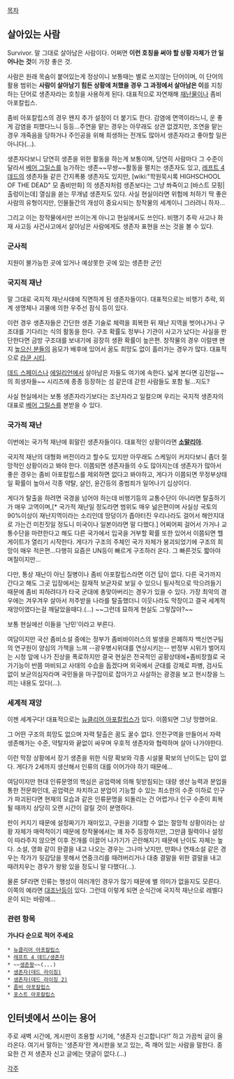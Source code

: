 [[목차]]
== 살아있는 사람 ==
Survivor. 말 그대로 살아남은 사람이다. 어쩌면 '''이런 호칭을 써야 할 상황 자체가 안 일어나는 것'''이 가장 좋은 것.

사람은 원래 목숨이 붙어있는게 정상이니 보통때는 별로 쓰지않는 단어이며, 이 단어의 활용 범위는 '''사람이 살아남기 힘든 상황에 처했을 경우 그 과정에서 살아남은 이'''를 지칭하는 단어로 생존자라는 호칭을 사용하게 된다. 대표적으로 자연재해 [[재난물]]이나 좀비 아포칼립스.

좀비 아포칼립스의 경우 왠지 추가 설정이 더 붙기도 한다. 감염에 면역이라느니, 운 좋게 감염을 피했다느니 등등...주연을 맡는 경우는 아무래도 상관 없겠지만, 조연을 맡는경우 개죽음을 당하거나 주인공을 위해 희생하는 전개도 많아서 생존자라고 좋아할 일은 아니다(...).

생존자다보니 당연히 생존을 위한 활동을 하는게 보통이며, 당연히 사람마다 그 수준이 달라서 [[베어 그릴스]]를 능가하는 생존~~무쌍~~활동을 펼치는 생존자도 있고, [[레프트 4 데드]]의 생존자들 같은 간지폭풍 생존자도 있지만, [wiki:"학원묵시록 HIGHSCHOOL OF THE DEAD" 모 좀비만화] 의 생존자처럼 생존보다는 그냥 쏴죽이고 [바스트 모핑|출렁이는데] 열심을 쏟는 무개념 생존자도 있다. 사실 현실이라면 위험에 처하기 딱 좋은 사람의 유형이지만, 인물들간의 개성이 중요시되는 창작물의 세계이니 그러려니 하자...

그리고 이는 창작물에서만 쓰이는게 아니고 현실에서도 쓰인다. 비행기 추락 사고나 화재 사고등 사건사고에서 살아남은 사람에게도 생존자 표현을 쓰는 것을 볼 수 있다.

=== 군사적 ===
지원이 불가능한 곳에 있거나 예상못한 곳에 있는 생존한 군인

=== 국지적 재난 ===
말 그대로 국지적 재난사태에 직면하게 된 생존자들이다. 대표적으로는 비행기 추락, 외계 생명체나 괴물에 의한 우주선 잠식 등이 있다.

이런 경우 생존자들은 간단한 생존 기술로 체력을 회복한 뒤 재난 지역을 벗어나거나 구조대를 기다리는 식의 활동을 한다. 구조 확률도 정부나 기관이 사고가 났다는 사실을 판단한다면 금방 구조대를 보내기에 굉장히 생환 확률이 높은편. 창작물의 경우 이럴땐 왠지 [[높으신 분들]]의 음모가 배후에 있어서 꿈도 희망도 없이 흘러가는 경우가 많다. 대표적으로 [[라쿤 시티]].

[[데드 스페이스]]나 [[에일리언]]에서 살아남은 자들도 여기에 속한다.
넓게 본다면 김전일~~의 희생자들~~ 시리즈에 종종 등장하는 섬 같은데 갇힌 사람들도 포함 될...지도?

사실 현실에서는 보통 생존자라기보다는 조난자라고 일컬으며 우리는 국지적 생존자의 대표로 [[베어 그릴스]]를 본받을 수 있다.

=== 국가적 재난 ===
이번에는 국가적 재난에 휘말린 생존자들이다. 대표적인 상황이라면 '''[[소말리아]]'''.

국지적 재난의 대형화 버전이라고 할수도 있지만 아무래도 스케일이 커지다보니 좀더 절망적인 상황이라고 봐야 한다. 이쯤되면 생존자들의 수도 많아지는데 생존자가 많아서 좋은 경우는 좀비 아포칼립스를 제외하면 없다고 봐야하고, 게다가 이쯤되면 무정부상태일 확률이 높아서 각종 약탈, 살인, 윤간등의 중범죄가 일어나기 십상이다.

게다가 탈출을 하려면 국경을 넘어야 하는데 비행기등의 교통수단이 아니라면 탈출하기가 매우 고역이며,[* 국가적 재난일 정도라면 범위도 매우 넒은편이며 사실상 국토의 90%이상이 재난지역이라는 소리인데 땅덩이가 좁아터진 우리나라도 걸어서 해안지대로 가는건 미친짓일 정도니 미국이나 일본이라면 말 다했다.] 어찌어찌 걸어서 가거나 교통수단을 마련한다고 해도 다른 국가에서 입국을 거부할 확률 또한 있어서 이쯤되면 헬게이트가 열리기 시작한다. 게다가 구조의 주체인 국가 자체가 붕괴되었기에 구조의 희망이 매우 적은편...다행히 요즘은 UN등이 빠르게 구조하러 온다. 그 빠른것도 짧아야 며칠이지만...

다만, 통상 재난이 아닌 질병이나 좀비 아포칼립스라면 이건 답이 없다. 다른 국가까지 간다고 해도 그곳 입장에서는 잠재적 보균자로 보일 수 있으니 필사적으로 막으려들기 때문에 좀비 피하려다가 타국 군대에 총맞아버리는 경우가 있을 수 있다. 가장 최악의 경우에는 겨우겨우 살아서 저주받을 나라를 탈출했더니 이웃나라도 막장이고 결국 세계적 재앙이였다는걸 깨달았을때다.(...) ~~그런데 묘하게 현실도 그렇잖아?~~

보통 현실에선 이들을 '난민'이라고 부른다.

여담이지만 국산 좀비소설 중에는 정부가 좀비바이러스의 발생을 은폐하자 백신연구팀의 연구원이 양심의 가책을 느껴 --광우병시위대를 연상시키는-- 반정부 시위가 벌어지는 시청 앞에 나가 진상을 폭로하지만 결국 현실은 전국적인 공황상태에+좀비창궐로 국가기능이 반쯤 마비되고 사태의 수습을 돕겠다며 외국에서 군대를 강제로 파병, 검사도 없이 보균의심자라며 국민들을 마구잡이로 잡아가고 사살하는 광경을 보고 현시창을 느끼는 내용도 있다(...).

=== 세계적 재앙 ===
이젠 세계구다! 대표적으로는 [[뉴클리어 아포칼립스]]가 있다. 이쯤되면 그냥 망했어요.

그 어떤 구조의 희망도 없으며 자력 탈출은 꿈도 꿀수 없다. 안전구역을 만들어서 자력 생존해가는 수준, 약탈자와 끝없이 싸우며 우호적 생존자와 협력하며 살아 나가야한다.

이런 막장 상황에서 장기 생존을 위한 식량 확보와 각종 시설물 확보의 난이도는 답이 없다. 게다가 2세까지 생산해서 인류의 대를 이어가야 하기 때문에...

여담이지만 현대 인류문명의 핵심은 공업력에 의해 뒷받침되는 대량 생산 능력과 분업을 통한 전문화인데, 공업력은 차치하고 분업이 기능할 수 있는 최소한의 수준 이하로 인구가 파괴된다면 현재의 모습과 같은 인류문명을 되돌리는 건 어렵거나 인구 수준이 회복될 때까지 상당히 오랜 시간이 걸릴 것이 분명하다. 

판이 커지기 때문에 설정짜기가 재미있고, 구원을 기대할 수 없는 절망적 상황이라는 상황 자체가 매력적이기 때문에 창작물에서는 꽤 자주 등장하지만, 그만큼 필력이나 설정이 따라주지 않으면 이후 전개를 이끌어 나가기가 곤란해지기 때문에 난이도 자체는 높다. 소설, 영화 같이 완결을 내고 나오는 경우는 그나마 낫지만, 만화나 연재소설 같은 경우는 작가가 뒷감당을 못해서 연중크리를 때려버리거나 대충 결말을 위한 결말을 내고 때려치우는 경우가 왕왕 있을 정도니 말 다했다(...).

물론 SF라면 인류는 행성이 여러개인 경우가 많기 때문에 별 의미가 없을지도 모른다. 이쪽의 예라면 [[대조난]]등이 있다. 그런데 이렇게 되면 순식간에 국지적 재난으로 레벨다운이 되는 바람에...


=== 관련 항목 ===

'''가나다 순으로 적어 주세요'''

 * [[뉴클리어 아포칼립스]]
 * [[레프트 4 데드/생존자]]
 * ~~[[생존왕]]~~(...)
 * [[생존자(데드 라이징)]]
 * [[생존자(데드 라이징 2)]]
 * [[좀비 아포칼립스]]
 * [[포스트 아포칼립스]]

== 인터넷에서 쓰이는 용어 ==

주로 새벽 시간에, 게시판이 조용할 시기에, "생존자 신고합니다!" 하고 가끔씩 글이 올라온다. 여기서 말하는 '생존자'란 게시판을 보고 있는, 즉 깨어 있는 사람을 말한다. 중요한 건 저 생존자 신고 글에는 댓글이 없다.(...)


[[각주]]
